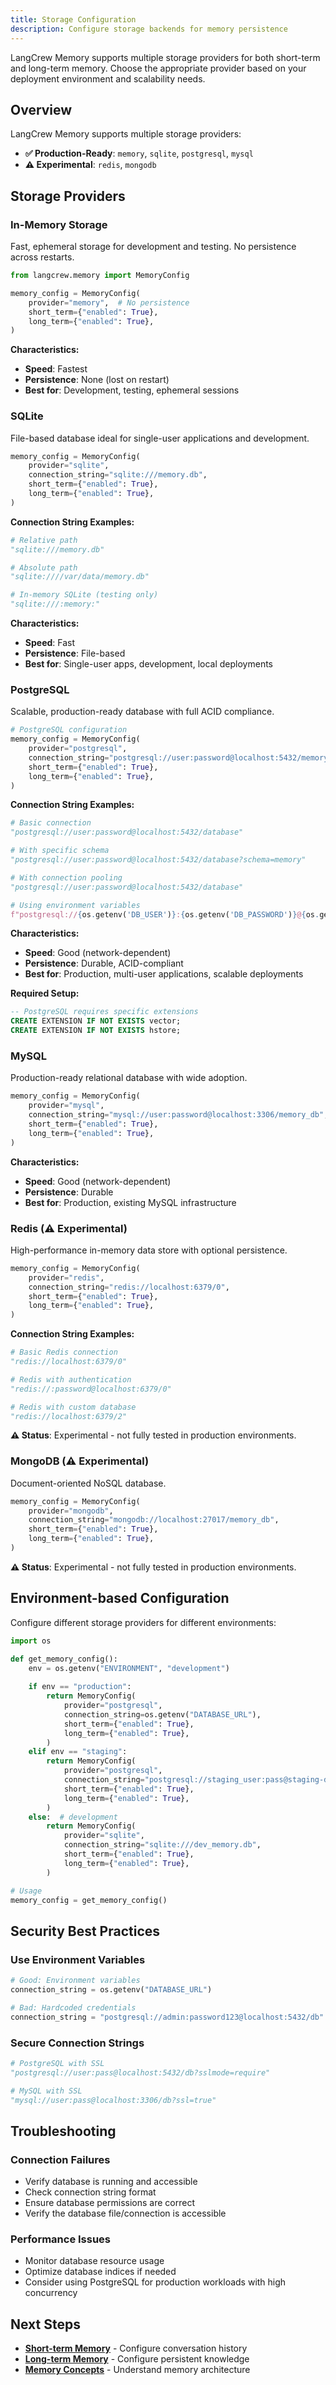 ```yaml
---
title: Storage Configuration
description: Configure storage backends for memory persistence
---
```


LangCrew Memory supports multiple storage providers for both short-term and long-term memory. Choose the appropriate provider based on your deployment environment and scalability needs.

## Overview

LangCrew Memory supports multiple storage providers:

- **✅ Production-Ready**: `memory`, `sqlite`, `postgresql`, `mysql`
- **⚠️ Experimental**: `redis`, `mongodb`

## Storage Providers

### In-Memory Storage

Fast, ephemeral storage for development and testing. No persistence across restarts.

```python
from langcrew.memory import MemoryConfig

memory_config = MemoryConfig(
    provider="memory",  # No persistence
    short_term={"enabled": True},
    long_term={"enabled": True},
)
```

**Characteristics:**
- **Speed**: Fastest
- **Persistence**: None (lost on restart)
- **Best for**: Development, testing, ephemeral sessions

### SQLite

File-based database ideal for single-user applications and development.

```python
memory_config = MemoryConfig(
    provider="sqlite",
    connection_string="sqlite:///memory.db",
    short_term={"enabled": True},
    long_term={"enabled": True},
)
```

**Connection String Examples:**

```python
# Relative path
"sqlite:///memory.db"

# Absolute path
"sqlite:////var/data/memory.db"

# In-memory SQLite (testing only)
"sqlite:///:memory:"
```

**Characteristics:**
- **Speed**: Fast
- **Persistence**: File-based
- **Best for**: Single-user apps, development, local deployments

### PostgreSQL

Scalable, production-ready database with full ACID compliance.

```python
# PostgreSQL configuration
memory_config = MemoryConfig(
    provider="postgresql",
    connection_string="postgresql://user:password@localhost:5432/memory_db",
    short_term={"enabled": True},
    long_term={"enabled": True},
)
```

**Connection String Examples:**

```python
# Basic connection
"postgresql://user:password@localhost:5432/database"

# With specific schema
"postgresql://user:password@localhost:5432/database?schema=memory"

# With connection pooling
"postgresql://user:password@localhost:5432/database"

# Using environment variables
f"postgresql://{os.getenv('DB_USER')}:{os.getenv('DB_PASSWORD')}@{os.getenv('DB_HOST')}:5432/{os.getenv('DB_NAME')}"
```

**Characteristics:**
- **Speed**: Good (network-dependent)
- **Persistence**: Durable, ACID-compliant
- **Best for**: Production, multi-user applications, scalable deployments

**Required Setup:**

```sql
-- PostgreSQL requires specific extensions
CREATE EXTENSION IF NOT EXISTS vector;
CREATE EXTENSION IF NOT EXISTS hstore;
```

### MySQL

Production-ready relational database with wide adoption.

```python
memory_config = MemoryConfig(
    provider="mysql",
    connection_string="mysql://user:password@localhost:3306/memory_db",
    short_term={"enabled": True},
    long_term={"enabled": True},
)
```

**Characteristics:**
- **Speed**: Good (network-dependent)
- **Persistence**: Durable
- **Best for**: Production, existing MySQL infrastructure

### Redis (⚠️ Experimental)

High-performance in-memory data store with optional persistence.

```python
memory_config = MemoryConfig(
    provider="redis",
    connection_string="redis://localhost:6379/0",
    short_term={"enabled": True},
    long_term={"enabled": True},
)
```

**Connection String Examples:**

```python
# Basic Redis connection
"redis://localhost:6379/0"

# Redis with authentication
"redis://:password@localhost:6379/0"

# Redis with custom database
"redis://localhost:6379/2"
```

**⚠️ Status**: Experimental - not fully tested in production environments.

### MongoDB (⚠️ Experimental)

Document-oriented NoSQL database.

```python
memory_config = MemoryConfig(
    provider="mongodb",
    connection_string="mongodb://localhost:27017/memory_db",
    short_term={"enabled": True},
    long_term={"enabled": True},
)
```

**⚠️ Status**: Experimental - not fully tested in production environments.

## Environment-based Configuration

Configure different storage providers for different environments:

```python
import os

def get_memory_config():
    env = os.getenv("ENVIRONMENT", "development")
    
    if env == "production":
        return MemoryConfig(
            provider="postgresql",
            connection_string=os.getenv("DATABASE_URL"),
            short_term={"enabled": True},
            long_term={"enabled": True},
        )
    elif env == "staging":
        return MemoryConfig(
            provider="postgresql",
            connection_string="postgresql://staging_user:pass@staging-db:5432/memory_staging",
            short_term={"enabled": True},
            long_term={"enabled": True},
        )
    else:  # development
        return MemoryConfig(
            provider="sqlite",
            connection_string="sqlite:///dev_memory.db",
            short_term={"enabled": True},
            long_term={"enabled": True},
        )

# Usage
memory_config = get_memory_config()
```

## Security Best Practices

### Use Environment Variables

```python
# Good: Environment variables
connection_string = os.getenv("DATABASE_URL")

# Bad: Hardcoded credentials
connection_string = "postgresql://admin:password123@localhost:5432/db"
```

### Secure Connection Strings

```python
# PostgreSQL with SSL
"postgresql://user:pass@localhost:5432/db?sslmode=require"

# MySQL with SSL
"mysql://user:pass@localhost:3306/db?ssl=true"
```

## Troubleshooting

### Connection Failures

- Verify database is running and accessible
- Check connection string format
- Ensure database permissions are correct
- Verify the database file/connection is accessible

### Performance Issues

- Monitor database resource usage
- Optimize database indices if needed
- Consider using PostgreSQL for production workloads with high concurrency

## Next Steps

- **[Short-term Memory](/guides/memory/short-term)** - Configure conversation history
- **[Long-term Memory](/guides/memory/long-term)** - Configure persistent knowledge
- **[Memory Concepts](/concepts/memory)** - Understand memory architecture
